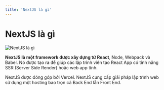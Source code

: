 ```yaml
---
title: 'NextJS là gì'
---
```


# NextJS là gì

![NextJS là gì](/static/media/nextjs.png)

**NextJS là một framework được xây dựng từ React**, Node, Webpack và Babel. Nó được tạo ra để giúp các lập trình viên tạo React App có tính năng SSR (Server Side Render) hoặc web app tĩnh.

NextJS được đóng góp bởi Vercel. NextJS cung cấp giải pháp lập trình web sử dụng một hosting bao trọn cả Back End lẫn Front End.

